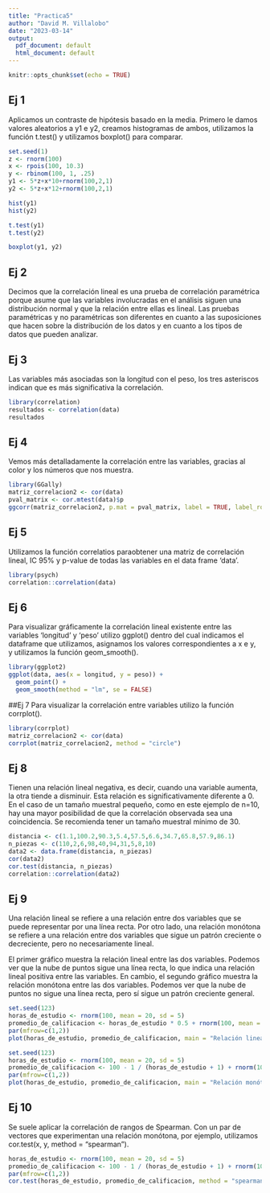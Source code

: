 ```yaml
---
title: "Practica5"
author: "David M. Villalobo"
date: "2023-03-14"
output:
  pdf_document: default
  html_document: default
---
```


```r
knitr::opts_chunk$set(echo = TRUE)
```

## Ej 1

Aplicamos un contraste de hipótesis basado en la media. Primero le damos valores aleatorios a y1 e y2, creamos histogramas de ambos, utilizamos la función t.test() y utilizamos boxplot() para comparar.

```r
set.seed(1)
z <- rnorm(100)
x <- rpois(100, 10.3)
y <- rbinom(100, 1, .25)
y1 <- 5*z+x*10+rnorm(100,2,1)
y2 <- 5*z+x*12+rnorm(100,2,1)

hist(y1)
hist(y2)

t.test(y1)
t.test(y2)

boxplot(y1, y2)
```

## Ej 2 
Decimos que la correlación lineal es una prueba de correlación paramétrica porque asume que las variables involucradas en el análisis siguen una distribución normal y que la relación entre ellas es lineal. Las pruebas paramétricas y no paramétricas son diferentes en cuanto a las suposiciones que hacen sobre la distribución de los datos y en cuanto a los tipos de datos que pueden analizar.


## Ej 3
Las variables más asociadas son la longitud con el peso, los tres asteriscos indican que es más significativa la correlación.

```r
library(correlation)
resultados <- correlation(data)
resultados
```


## Ej 4
Vemos más detalladamente la correlación entre las variables, gracias al color y los números que nos muestra.

```r
library(GGally)
matriz_correlacion2 <- cor(data)
pval_matrix <- cor.mtest(data)$p
ggcorr(matriz_correlacion2, p.mat = pval_matrix, label = TRUE, label_round = 2)
```

## Ej 5
Utilizamos la función correlatios paraobtener una matriz de correlación lineal, IC 95% y p-value de todas las variables en el data frame ‘data’.

```r
library(psych)
correlation::correlation(data)
```
## Ej 6
Para visualizar gráficamente la correlación lineal existente entre las variables ‘longitud’ y
‘peso’ utilizo ggplot() dentro del cual indicamos el dataframe que utilizamos, asignamos los valores correspondientes a x e y, y utilizamos la función geom_smooth().

```r
library(ggplot2)
ggplot(data, aes(x = longitud, y = peso)) + 
  geom_point() +
  geom_smooth(method = "lm", se = FALSE)
```
##Ej 7
Para visualizar la correlación entre variables utilizo la función corrplot().

```r
library(corrplot)
matriz_correlacion2 <- cor(data)
corrplot(matriz_correlacion2, method = "circle")
```
## Ej 8
Tienen una relación lineal negativa, es decir, cuando una variable aumenta, la otra tiende a disminuir.
Esta relación es significativamente diferente a 0.
En el caso de un tamaño muestral pequeño, como en este ejemplo de n=10, hay una mayor posibilidad de que la correlación observada sea una coincidencia. Se recomienda tener un tamaño muestral mínimo de 30.

```r
distancia <- c(1.1,100.2,90.3,5.4,57.5,6.6,34.7,65.8,57.9,86.1)
n_piezas <- c(110,2,6,98,40,94,31,5,8,10)
data2 <- data.frame(distancia, n_piezas)
cor(data2)
cor.test(distancia, n_piezas)
correlation::correlation(data2)
```
## Ej 9
Una relación lineal se refiere a una relación entre dos variables que se puede representar por una línea recta. Por otro lado, una relación monótona se refiere a una relación entre dos variables que sigue un patrón creciente o decreciente, pero no necesariamente lineal. 

El primer gráfico muestra la relación lineal entre las dos variables. Podemos ver que la nube de puntos sigue una línea recta, lo que indica una relación lineal positiva entre las variables. En cambio, el segundo gráfico muestra la relación monótona entre las dos variables. Podemos ver que la nube de puntos no sigue una línea recta, pero sí sigue un patrón creciente general.

```r
set.seed(123)
horas_de_estudio <- rnorm(100, mean = 20, sd = 5)
promedio_de_calificacion <- horas_de_estudio * 0.5 + rnorm(100, mean = 70, sd = 10)
par(mfrow=c(1,2))
plot(horas_de_estudio, promedio_de_calificacion, main = "Relación lineal")

set.seed(123)
horas_de_estudio <- rnorm(100, mean = 20, sd = 5)
promedio_de_calificacion <- 100 - 1 / (horas_de_estudio + 1) + rnorm(100, mean = 0, sd = 5)
par(mfrow=c(1,2))
plot(horas_de_estudio, promedio_de_calificacion, main = "Relación monótona")

```



## Ej 10
Se suele aplicar la correlación de rangos de Spearman. Con un par de vectores que experimentan una
relación monótona, por ejemplo, utilizamos cor.test(x, y, method = "spearman").

```r
horas_de_estudio <- rnorm(100, mean = 20, sd = 5)
promedio_de_calificacion <- 100 - 1 / (horas_de_estudio + 1) + rnorm(100, mean = 0, sd = 5)
par(mfrow=c(1,2))
cor.test(horas_de_estudio, promedio_de_calificacion, method = "spearman")

```



